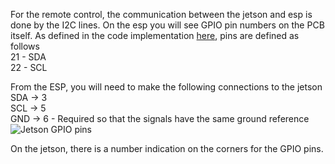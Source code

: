 
For the remote control, the communication between the jetson and esp is done by the I2C lines. On the esp
you will see GPIO pin numbers on the PCB itself. As defined in the code implementation [here](https://github.com/uOttawaCAV/Remote-control-ESP32/blob/main/esp32-generic/components/I2C_Slave/include/I2C_Slave.h), pins are defined as follows\
21 - SDA\
22 - SCL

From the ESP, you will need to make the following connections to the jetson \
SDA -> 3\
SCL -> 5\
GND -> 6 - Required so that the signals have the same ground reference\
![Jetson GPIO pins](/jetson_gpio.png)

On the jetson, there is a number indication on the corners for the GPIO pins.